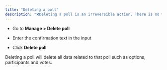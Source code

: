 ```yaml
---
title: "Deleting a poll"
description: "❌Deleting a poll is an irreversible action. There is no way to restore a deleted poll."
---
```


* Go to **Manage > Delete poll**

* Enter the confirmation text in the input

* Click **Delete poll**

Deleting a poll will delete all data related to that poll such as options, participants and votes.